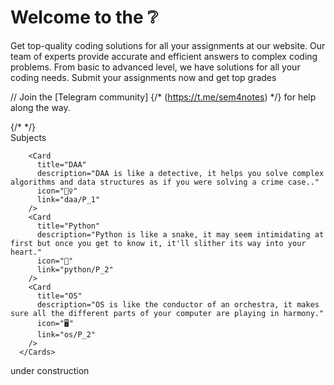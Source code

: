 





# Welcome to the ❔

Get top-quality coding solutions for all your assignments at our website. Our team of experts provide accurate and 
efficient answers to complex coding problems. From basic to advanced level, we have solutions for all your coding 
needs. Submit your assignments now and get top grades

// Join the [Telegram community]
{/* (https://t.me/sem4notes) */}
 for help along the way.


      
<div className="mt-8">
  {/* <Tabs items={['🧑‍💻 Developing']}>
    <Cards  num={2}>
   <Card title="ADT" description="Get started building in minutes!" icon="⏱" link="adt/p_2" />
      <Card title="ADT" description="Get started building in minutes!" icon="⏱" link="adt/p_2" />

   <Card title="ADT" description="Get started building in minutes!" icon="⏱" link="adt/p_2" />

   <Card title="ADT" description="Get started building in minutes!" icon="⏱" link="adt/p_2" />

   <Card title="Hello world" description="Card Description nothing yet" link="#" />
    </Cards></Tabs> */}

   <div className="mb-4 text-xl font-bold">Subjects</div>
      <Cards num={2}>
      <Card
          title="ADT"
          description="ADT is like java ka bachha 👶"
          icon="👼"
          link="adt/p_2"
        />

        <Card
          title="DAA"
          description="DAA is like a detective, it helps you solve complex algorithms and data structures as if you were solving a crime case.."
          icon="🕵️‍♀️"
          link="daa/P_1"
        />
        <Card
          title="Python"
          description="Python is like a snake, it may seem intimidating at first but once you get to know it, it'll slither its way into your heart."
          icon="🐍"
          link="python/P_2"
        />
        <Card
          title="OS"
          description="OS is like the conductor of an orchestra, it makes sure all the different parts of your computer are playing in harmony."
          icon="🖥️"
          link="os/P_2"
        />
      </Cards>


    
</div>



  
    
 

<Callout type="warning" emoji="⚠️">
  under construction
</Callout>

